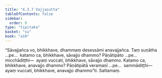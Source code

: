 ```yaml
---
title: "4.3.7 Vajjasutta"
tableOfContents: false
sidebar:
  order: 9
type: "tipitaka"
basket: "su"
book: "a10"
---
```



<DynamicBreadcrumb />

<Division number="184" book="a10" bookNo="17" page="484">

<Paragraph number="1339" book="a10">
“Sāvajjañca vo, bhikkhave, dhammaṃ desessāmi anavajjañca. Taṃ suṇātha …pe…  katamo ca, bhikkhave, sāvajjo dhammo? Pāṇātipāto …pe…  micchādiṭṭhi—  ayaṃ vuccati, bhikkhave, sāvajjo dhammo.
</Paragraph>

<Paragraph number="1340" book="a10">
Katamo ca, bhikkhave, anavajjo dhammo? Pāṇātipātā veramaṇī …pe…  sammādiṭṭhi—  ayaṃ vuccati, bhikkhave, anavajjo dhammo”ti.

</Paragraph>
</Division>

<Paragraph number="1341" type="center" book="a10">
Sattamaṃ.
</Paragraph>